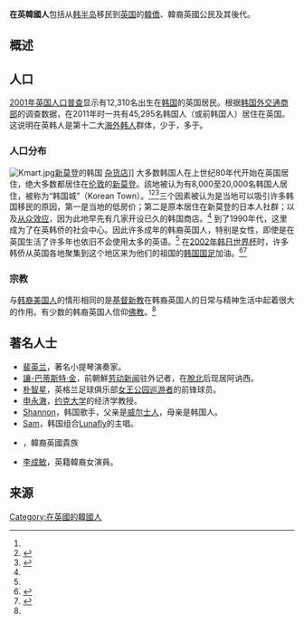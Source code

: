 {{Infobox Ethnic group
|group   = Koreans in the United Kingdom <br>在英韓國人
|poptime = '''出生在韩国的居民'''<br>12,310（{{flagicon|ROK}} 2001年人口普查）<br>22（{{flagicon|PRK}} 2001年人口普查）<br>'''其他来源的估算'''<br>52,829（{{flagicon|ROK}}  外交通商部2017年估算值）
|popplace = {{GBR}}[[伦敦|伦敦]]和[[东南英格兰|英格兰东南部]]
|langs    = [[英语|英语]]、[[韩语|韩语]]
|rels     = 大多数是[[基督新教|新教基督徒]]<ref name="Yi2008">{{citation|url=http://news.newamericamedia.org/news/view_article.html?article_id=ffd2e4d0bf54a05d72a2792a55135389&from=rss|last=Yi|first=David|date=19 July 2008|title=Livin' in London|periodical=[[KoreAm_Journal|KoreAm Journal]]|accessdate=2008-09-10|deadurl=yes|archiveurl=https://web.archive.org/web/20110617082351/http://news.newamericamedia.org/news/view_article.html?article_id=ffd2e4d0bf54a05d72a2792a55135389&from=rss|archivedate=2011-06-17}}</ref>，少数是[[佛教徒|佛教徒]]<ref name="Buddhanet.info">{{Cite web |url=http://www.buddhanet.info/wbd/search.php?keyword=korean&prev_keyword%5B%5D=korean&newsearch=new&search=Search&country_id=76&province_id=0 |title=Korean Buddhist congregations in the U.K. |accessdate=2014-08-17 |archive-date=2014-08-19 |archive-url=https://web.archive.org/web/20140819083719/http://www.buddhanet.info/wbd/search.php?keyword=korean&prev_keyword%5B%5D=korean&newsearch=new&search=Search&country_id=76&province_id=0 |dead-url=no }}</ref>
}}

'''在英韓國人'''包括从[[韩半岛|韩半岛]]移民到[[英国|英国]]的[[韓僑|韓僑]]、韓裔英國公民及其後代。

==概述==

==人口==
[[2001年英国人口普查|2001年英国人口普查]]显示有12,310名出生在[[韩国|韩国]]的英国居民。根据[[韩国外交通商部|韩国外交通商部]]的调查数据，在2011年时一共有45,295名韩国人（或前韩国人）居住在英国。这说明在英韩人是第十二大[[韓僑|海外韩人]]群体，少于{{Link-en|韓裔巴西人|Korean Brazilian}}，多于{{Link-en|印尼韓僑|Koreans in Indonesia}}。

===人口分布===
[[File:Kmart.jpg|thumb]][[新莫登|新莫登]]的韩国 [[杂货店|杂货店]]]]
大多数韩国人在上世纪80年代开始在英国居住，绝大多数都居住在[[伦敦|伦敦]]的[[新莫登|新莫登]]。該地被认为有8,000至20,000名韩国人居住，被称为“韩国城”（Korean Town）。<ref name="Yi2008"/><ref name="Benedictus2005">{{citation|url=http://www.guardian.co.uk/uk/2005/jan/21/britishidentity9|last=Benedictus|first=Leo|date=21 January 2005|title='This restaurant is a little bit of Korea brought into a very English town': Koreans in New Malden|periodical=[[The_Guardian|The Guardian]]|accessdate=2008-09-10|location=London|archive-date=2008-09-27|archive-url=https://web.archive.org/web/20080927031754/http://www.guardian.co.uk/uk/2005/jan/21/britishidentity9|dead-url=no}}</ref><ref name="Marlow2006">{{citation|url=http://www.hse.gov.uk/research/hsl_pdf/2006/hsl0657.pdf|format=PDF|last=Marlow|first=Peter|year=2006|title=Occupational Health and Safety Factors in the Korean Community|publisher=[[Health_and_Safety_Executive|Health and Safety Executive]], [[Department_for_Work_and_Pensions|Department for Work and Pensions]]|publication-place=United Kingdom|accessdate=2008-09-10|archive-date=2008-08-01|archive-url=https://web.archive.org/web/20080801013107/http://www.hse.gov.uk//research/hsl_pdf/2006/hsl0657.pdf|dead-url=no}}</ref>三个因素被认为是当地可以吸引许多韩国移民的原因，第一是当地的低房价；第二是原本居住在新莫登的日本人社群；以及[[从众效应|从众效应]]，因为此地早先有几家开设已久的韩国商店。<ref name="Yi2008"/> 到了1990年代，这里成为了在英韩侨的社会中心。因此许多成年的韩裔英国人，特别是女性，即使是在英国生活了许多年也依旧不会使用太多的英语。<ref name="Moore2007"/> 在[[2002年韩日世界杯|2002年韩日世界杯]]时，许多韩侨从英国各地聚集到这个地区来为他们的祖国的[[韩国国家足球队|韩国国足]]加油。<ref>{{citation|url=http://www.telegraph.co.uk/news/worldnews/asia/southkorea/1398139/Surrey-town-plays-host-to-Korean-World-Cup-fever.html|title=Surrey town plays host to World Cup fever|periodical=The Daily Telegraph|date=22 June 2002|accessdate=2008-09-10|location=London|first=Thair|last=Shaikh|archive-date=2012-11-10|archive-url=https://web.archive.org/web/20121110092129/http://www.telegraph.co.uk/news/worldnews/asia/southkorea/1398139/Surrey-town-plays-host-to-Korean-World-Cup-fever.html|dead-url=no}}</ref><ref>{{citation|url=http://news.bbc.co.uk/sport3/worldcup2002/hi/other_news/newsid_2065000/2065795.stm|last=Geoghegan|first=Tim|date=25 June 2002|title=Life and Seoul in Surrey|periodical=BBC News|accessdate=2008-09-10|archive-date=2004-06-04|archive-url=https://web.archive.org/web/20040604113821/http://news.bbc.co.uk/sport3/worldcup2002/hi/other_news/newsid_2065000/2065795.stm|dead-url=no}}</ref>

===宗教===
与[[韩裔美国人|韩裔美国人]]的情形相同的是[[基督新教|基督新教]]在韩裔英国人的日常与精神生活中起着很大的作用。有少数的韩裔英国人信仰[[佛教|佛教]]。<ref name="Buddhanet.info"/>

==著名人士==

*[[裴英兰|裴英兰]]，著名小提琴演奏家。
*[[讓-巴蒂斯特·金|讓-巴蒂斯特·金]]，前朝鮮[[劳动新闻|劳动新闻]]驻外记者，在[[脫北者|脫北]]后现居阿讷西。
*[[朴智星|朴智星]]，英格兰足球俱乐部[[女王公园巡游者|女王公园巡游者]]的前锋球员。
*[[申永澈|申永澈]]，[[约克大学|约克大学]]的经济学教授。
*[[Shannon_(韓國歌手)|Shannon]]，韩国歌手，父亲是[[威尔士人|威尔士人]]，母亲是韩国人。
*[[Lunafly#Sam|Sam]]，韩国组合[[Lunafly|Lunafly]]的主唱。
*{{Link-en|李正善，羅瑟米爾子爵夫人|Maiko Jeong Shun Lee, Viscountess Rothermere|李正善（羅瑟米爾子爵夫人）}}，韓裔英國貴族
*[[李成敏|李成敏]]，英籍韓裔女演員。

==来源==
{{reflist}}

{{韓僑}}
{{英国族群}}
[[Category:在英國的韓國人|Category:在英國的韓國人]]